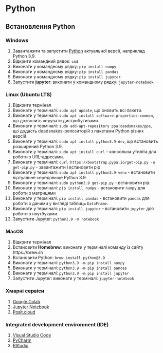 # Python

## Встановлення Python

### Windows

1. Завантажити та запустити [Python](https://www.python.org/downloads/) актуальної версії, наприклад Python 3.9.
2. Відкрити командний рядок: `cmd`
3. Виконати у командному рядку: `pip install numpy`
4. Виконати у командному рядку: `pip install pandas`
5. Виконати у командному рядку: `pip install jupyter`
6. Запустити **jupyter**: виконати у командному рядку: `jupyter-notebook`

### Linux (Ubuntu LTS)

1. Відкрити термінал
2. Виконати у терміналі: `sudo apt update`, що оновить всі пакети.
3. Виконати у терміналі: `sudo apt install software-properties-common`, що дозволить керувати дистрибутивами.
4. Виконати у терміналі: `sudo add-apt-repository ppa:deadsnakes/ppa`, що додасть deadsnakes-репозиторій з пакетами Python різних версій.
5. Виконати у терміналі: `sudo apt install python3.9-dev`, що встановить розширений Python 3.9.
6. Виконати у терміналі: `sudo apt install curl` - консольна утиліта для роботи з URL-адресами.
7. Виконати у терміналі: `curl https://bootstrap.pypa.io/get-pip.py -o get-pip.py` - завантажити і встановити pip.
8. Виконати у терміналі: `sudo apt install python3.9-venv` - встановити віртуальне середовище Python 3.9.
9. Виконати у терміналі: `sudo python3.9 get-pip.py` - встановити pip.
10. Виконати у терміналі: `pip install numpy` - встановити `numpy` для роботи з матрицями
11. Виконати у терміналі: `pip install pandas` - встановити `pandas` для роботи з даними у вигляді таблиць `DataFrame`.
12. Виконати у терміналі: `pip install jupyter` - встановити `jupyter` для роботи з ноутбуками.
13. Запустити Jupyter: `python3.9 -m notebook`

### MacOS

1. Відкрити термінал
2. Встановити **Homebrew**: виконати у терміналі команду із сайту https://brew.sh
3. Встановити Python: `brew install python@3.9`
4. Виконати у терміналі: `python3.9 -m pip install numpy`
5. Виконати у терміналі: `python3.9 -m pip install pandas`
6. Виконати у терміналі: `python3.9 -m pip install jupyter`
7. Запустити Jupyter: виконати у терміналі: `jupyter-notebook`

### Хмарні сервіси

1. [Google Colab](https://colab.research.google.com/)
2. [Jupyter Notebook](https://jupyter.org/try)
3. [Posit.cloud](https://posit.cloud/)

### Integrated development environment (IDE)

1. [Visual Studio Code](https://code.visualstudio.com/)
2. [PyCharm](https://www.jetbrains.com/pycharm/)
3. [RStudio](https://rstudio.com/)